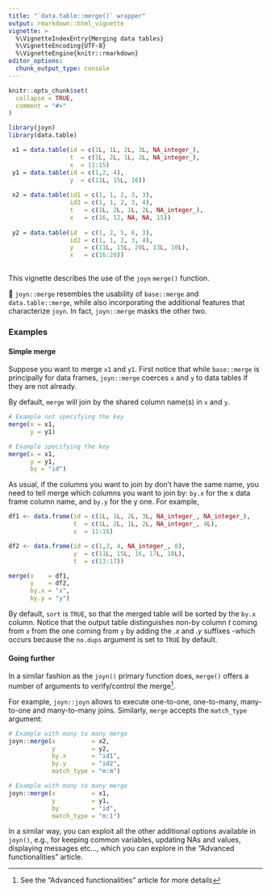 ```yaml
---
title: "`data.table::merge()` wrapper"
output: rmarkdown::html_vignette
vignette: >
  %\VignetteIndexEntry{Merging data tables}
  %\VignetteEncoding{UTF-8}
  %\VignetteEngine{knitr::rmarkdown}
editor_options: 
  chunk_output_type: console
---
```


```r
knitr::opts_chunk$set(
  collapse = TRUE,
  comment = "#>"
)
```

```r

library(joyn)
library(data.table)

 x1 = data.table(id = c(1L, 1L, 2L, 3L, NA_integer_),
                 t  = c(1L, 2L, 1L, 2L, NA_integer_),
                 x  = 11:15)
 y1 = data.table(id = c(1,2, 4),
                 y  = c(11L, 15L, 16))
 
 x2 = data.table(id1 = c(1, 1, 2, 3, 3),
                 id2 = c(1, 1, 2, 3, 4),
                 t   = c(1L, 2L, 1L, 2L, NA_integer_),
                 x   = c(16, 12, NA, NA, 15))
 
 y2 = data.table(id  = c(1, 2, 5, 6, 3),
                 id2 = c(1, 1, 2, 3, 4),
                 y   = c(11L, 15L, 20L, 13L, 10L),
                 x   = c(16:20))
 
```

This vignette describes the use of the `joyn` `merge()` function.

🔀 `joyn::merge` resembles the usability of `base::merge` and `data.table::merge`, while also incorporating the additional features that characterize `joyn`. In fact, `joyn::merge` masks the other two.

### Examples

#### Simple merge

Suppose you want to merge `x1` and `y1`. First notice that while `base::merge` is principally for data frames, `joyn::merge` coerces `x` and `y` to data tables if they are not already.

By default, `merge` will join by the shared column name(s) in `x` and `y`.

```r

# Example not specifying the key
merge(x = x1, 
      y = y1)

# Example specifying the key
merge(x = x1, 
      y = y1,
      by = "id")

```

As usual, if the columns you want to join by don’t have the same name, you need to tell merge which columns you want to join by: `by.x` for the x data frame column name, and `by.y` for the y one. For example,

```r

df1 <- data.frame(id = c(1L, 1L, 2L, 3L, NA_integer_, NA_integer_),
                  t  = c(1L, 2L, 1L, 2L, NA_integer_, 4L),
                  x  = 11:16)

df2 <- data.frame(id = c(1,2, 4, NA_integer_, 8),
                  y  = c(11L, 15L, 16, 17L, 18L),
                  t  = c(13:17))

merge(x    = df1,
      y    = df2,
      by.x = "x",
      by.y = "y")

```

By default, `sort` is `TRUE`, so that the merged table will be sorted by the `by.x` column. Notice that the output table distinguishes non-by column *t* coming from `x` from the one coming from `y` by adding the *.x* and *.y* suffixes -which occurs because the `no.dups` argument is set to `TRUE` by default.

#### Going further

In a similar fashion as the `joyn()` primary function does, `merge()` offers a number of arguments to verify/control the merge[^1].

[^1]: See the "Advanced functionalities" article for more details

For example, `joyn::joyn` allows to execute one-to-one, one-to-many, many-to-one and many-to-many joins. Similarly, `merge` accepts the `match_type` argument:

```r

# Example with many to many merge
joyn::merge(x          = x2,
            y          = y2,
            by.x       = "id1",
            by.y       = "id2",
            match_type = "m:m")

# Example with many to many merge
joyn::merge(x          = x1,
            y          = y1,
            by         = "id",
            match_type = "m:1")


```

In a similar way, you can exploit all the other additional options available in `joyn()`, e.g., for keeping common variables, updating NAs and values, displaying messages etc..., which you can explore in the "Advanced functionalities" article.
